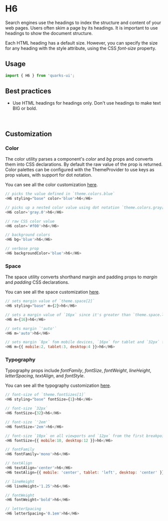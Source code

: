 <Meta title="Typography/H6/Get started" />

# H6

Search engines use the headings to index the structure and content of your web pages. Users often skim a page by its headings. It is important to use headings to show the document structure.

Each HTML heading has a default size. However, you can specify the size for any heading with the style attribute, using the CSS _font-size_ property.

## Usage

```javascript
import { H6 } from 'quarks-ui';
```

## Best practices

- Use HTML headings for headings only. Don't use headings to make text BIG or bold.

<br/>

## Customization

### Color

The color utility parses a component's _color_ and _bg_ props and converts them into CSS declarations. By default the raw value of the prop is returned. Color palettes can be configured with the ThemeProvider to use keys as prop values, with support for dot notation.

You can see all the color customization [here](https://styled-system.com/api/#color).

```javascript
// picks the value defined in `theme.colors.blue`
<H6 styling="base" color='blue'>h6</H6>

// picks up a nested color value using dot notation `theme.colors.gray[0]`
<H6 color='gray.0'>h6</H6>

// raw CSS color value
<H6 color='#f00'>h6</H6>

// background colors
<H6 bg='blue'>h6</H6>

// verbose prop
<H6 backgroundColor='blue'>h6</H6>
```

### Space

The space utility converts shorthand margin and padding props to _margin_ and _padding_ CSS declarations.

You can see all the space customization [here](https://styled-system.com/api#space).

```javascript
// sets margin value of `theme.space[2]`
<H6 styling="base" m={2}>h6</H6>

// sets a margin value of `16px` since it's greater than `theme.space.length`
<H6 m={16}>h6</H6>

// sets margin `'auto'`
<H6 m='auto'>h6</H6>

// sets margin `8px` fom mobile devices, `16px` for tablet and `32px` for desktop from the first breakpoint and up
<H6 m={{ mobile:2, tablet:3, desktop:4 }}>h6</H6>
```


### Typography

Typography props include _fontFamily_, _fontSize_, _fontWeight_, _lineHeight_, _letterSpacing_, _textAlign_, and _fontStyle_.

You can see all the typography customization [here](https://styled-system.com/api/#typography).

```javascript
// font-size of `theme.fontSizes[1]`
<H6 styling="base" fontSize={1}>h6</H6>

// font-size `32px`
<H6 fontSize={32}>h6</H6>

// font-size `'2em'`
<H6 fontSize='2em'>h6</H6>

// font-size `10px` on all viewports and `12px` from the first breakpoint and up
<H6 fontSize={{ mobile:10, desktop:12 }}>h6</H6>

// fontFamily
<H6 fontFamily='mono'>h6</H6>

// textAlign
<H6 textAlign='center'>h6</H6>
<H6 textAlign={{ mobile: 'center', tablet: 'left', desktop: 'center' }}>h6</H6>

// lineHeight
<H6 lineHeight='1.25'>h6</H6>

// fontWeight
<H6 fontWeight='bold'>h6</H6>

// letterSpacing
<H6 letterSpacing='0.1em'>h6</H6>
```
